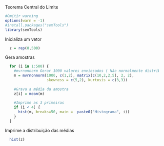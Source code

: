 
Teorema Central do Limite

```r
#Omitir warning
options(warn = -1)
#install.packages("semTools")
library(semTools)
```
Inicializa um vetor

```r
  z = rep(0,500)
```

Gera amostras
```r
  for (i in 1:500) {
    #mvrnonnorm Gerar 1000 valores enviesados ( Não normalmente distribuidos)
    m = mvrnonnorm(1000, c(1,2), matrix(c(10,2,2,5), 2, 2), 
                   skewness = c(5,2), kurtosis = c(3,3))
    
    #Grava a média da amostra
    z[i] = mean(m)
    
    #Imprime as 3 primeiras
    if (i < 4) {
      hist(m, breaks=50, main =  paste0("Histograma", i))
    }
  }
```
Imprime a distribuição das médias

```r
  hist(z)
```

